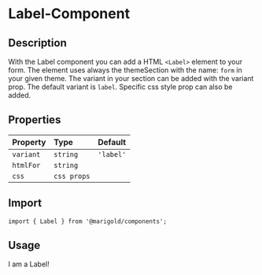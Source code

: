 
<Meta title="Components/Label" />

# Label-Component

## Description

With the Label component you can add a HTML `<Label>` element to your form.
The element uses always the themeSection with the name: `form` in your given theme. The variant in your section can be added with the variant prop. The default variant is `label`.
Specific css style prop can also be added.

## Properties

| Property  | Type        | Default   |
| :-------- | :---------- | :-------- |
| `variant` | `string`    | `'label'` |
| `htmlFor` | `string`    |           |
| `css`     | `css props` |           |

## Import

```tsx
import { Label } from '@marigold/components';
```

## Usage

<Preview>
  <Story name="label">
    <Label variant="label" htmlFor="labelId">
      I am a Label!
    </Label>
  </Story>
</Preview>
